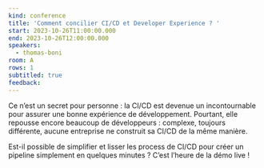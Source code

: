 ```yaml
---
kind: conference
title: 'Comment concilier CI/CD et Developer Experience ? '
start: 2023-10-26T11:00:00.000
end: 2023-10-26T12:00:00.000
speakers:
  - thomas-boni
room: A
rows: 1
subtitled: true
feedback:
---
```


Ce n’est un secret pour personne : la CI/CD est devenue un incontournable pour assurer une bonne expérience de développement. Pourtant, elle repousse encore beaucoup de développeurs : complexe, toujours différente, aucune entreprise ne construit sa CI/CD de la même manière.

Est-il possible de simplifier et lisser les process de CI/CD pour créer un pipeline simplement en quelques minutes ? C’est l’heure de la démo live !
